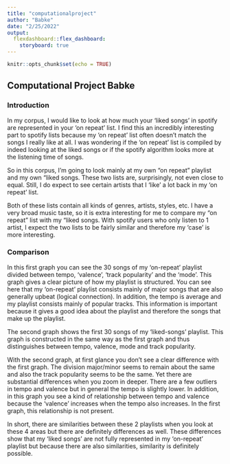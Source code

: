```yaml
---
title: "computationalproject"
author: "Babke"
date: "2/25/2022"
output: 
  flexdashboard::flex_dashboard:
    storyboard: true
---
```


```r
knitr::opts_chunk$set(echo = TRUE)
```

## Computational Project Babke

### Introduction
In my corpus, I would like to look at how much your 'liked songs' in spotify are represented in your 'on repeat' list. I find this an incredibly interesting part to spotify lists because my 'on repeat' list often doesn't match the songs I really like at all. I was wondering if the 'on repeat' list is compiled by indeed looking at the liked songs or if the spotify algorithm looks more at the listening time of songs.

So in this corpus, I'm going to look mainly at my own "on repeat" playlist and my own "liked songs. These two lists are, surprisingly, not even close to equal. Still, I do expect to see certain artists that I 'like' a lot back in my 'on repeat' list.

Both of these lists contain all kinds of genres, artists, styles, etc. I have a very broad music taste, so it is extra interesting for me to compare my "on repeat" list with my "liked songs. With spotify users who only listen to 1 artist, I expect the two lists to be fairly similar and therefore my 'case' is more interesting.


### Comparison

In this first graph you can see the 30 songs of my 'on-repeat' playlist divided between tempo, 'valence', 'track popularity' and the 'mode'. This graph gives a clear picture of how my playlist is structured. You can see here that my 'on-repeat' playlist consists mainly of major songs that are also generally upbeat (logical connection). In addition, the tempo is average and my playlist consists mainly of popular tracks. This information is important because it gives a good idea about the playlist and therefore the songs that make up the playlist.

The second graph shows the first 30 songs of my 'liked-songs' playlist. This graph is constructed in the same way as the first graph and thus distinguishes between tempo, valence, mode and track popularity.

With the second graph, at first glance you don't see a clear difference with the first graph. The division major/minor seems to remain about the same and also the track popularity seems to be the same. Yet there are substantial differences when you zoom in deeper. There are a few outliers in tempo and valence but in general the tempo is slightly lower. In addition, in this graph you see a kind of relationship between tempo and valence because the 'valence' increases when the tempo also increases. In the first graph, this relationship is not present.

In short, there are similarities between these 2 playlists when you look at these 4 areas but there are definitely differences as well. These differences show that my 'liked songs' are not fully represented in my 'on-repeat' playlist but because there are also similarities, similarity is definitely possible.